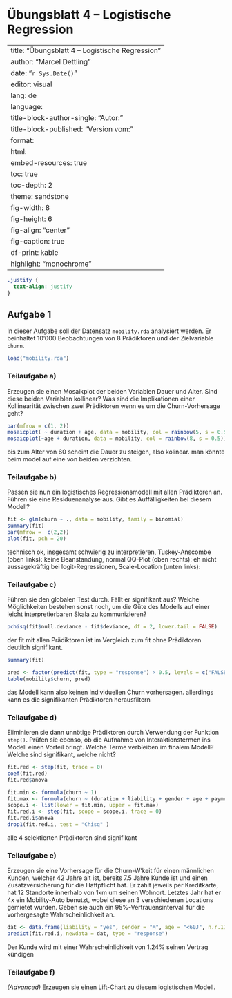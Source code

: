 # Übungsblatt 4 – Logistische Regression {.unnumbered}

---
title:  "Übungsblatt 4 – Logistische Regression "
author: "Marcel Dettling"
date:   "`r Sys.Date()`"
editor: visual
lang: de
language: 
  title-block-author-single: "Autor:"
  title-block-published: "Version vom:"
format:
  html:
    embed-resources: true
    toc: true
    toc-depth: 2
    theme: sandstone
    fig-width: 8
    fig-height: 6
    fig-align: "center"
    fig-caption: true
    df-print: kable
    highlight: "monochrome"
---

```css
.justify {
  text-align: justify
}
```

## Aufgabe 1 {.justify}

In dieser Aufgabe soll der Datensatz `mobility.rda` analysiert werden. Er beinhaltet 10'000 Beobachtungen von 8 Prädiktoren und der Zielvariable `churn`.

```r
load("mobility.rda")
```

### Teilaufgabe a)

Erzeugen sie einen Mosaikplot der beiden Variablen Dauer und Alter. Sind diese beiden Variablen kollinear? Was sind die Implikationen einer Kollinearität zwischen zwei Prädiktoren wenn es um die Churn-Vorhersage geht?

```r
par(mfrow = c(1, 2))
mosaicplot( ~ duration + age, data = mobility, col = rainbow(5, s = 0.5))
mosaicplot(~age + duration, data = mobility, col = rainbow(8, s = 0.5))
```
[bis zum Alter von 60 scheint die Dauer zu steigen, also kolinear. man könnte beim model auf eine von beiden verzichten.]{style="color=#0000B8, font-weight=bold"}

### Teilaufgabe b)

Passen sie nun ein logistisches Regressionsmodell mit allen Prädiktoren an. Führen sie eine Residuenanalyse aus. Gibt es Auffälligkeiten bei diesem Modell?
```r
fit <- glm(churn ~ ., data = mobility, family = binomial)
summary(fit)
par(mfrow =  c(2,2))
plot(fit, pch = 20)
```
[technisch ok, insgesamt schwierig zu interpretieren, Tuskey-Anscombe (oben links): keine Beanstandung,]{style="color:#0000B8, font-weight:bold"} [normal QQ-Plot (oben rechts): eh nicht aussagekräftig bei logit-Regressionen,]{style="color:#0000B8, font-weight:bold"} [Scale-Location (unten links): ]{style="color:#0000B8, font-weight:bold"}

### Teilaufgabe c)

Führen sie den globalen Test durch. Fällt er signifikant aus? Welche Möglichkeiten bestehen sonst noch, um die Güte des Modells auf einer leicht interpretierbaren Skala zu kommunizieren?

```r
pchisq(fit$null.deviance - fit$deviance, df = 2, lower.tail = FALSE)
```
[der fit mit allen Prädiktoren ist im Vergleich zum fit ohne Prädiktoren deutlich signifikant.]{style="color:#0000B8, font-weight:bold"}

```r
summary(fit)
```
```r
pred <- factor(predict(fit, type = "response") > 0.5, levels = c("FALSE", "TRUE"))
table(mobility$churn, pred)
```

[das Modell kann also keinen individuellen Churn vorhersagen. allerdings kann es die signifikanten Prädiktoren herausfiltern]{style="color:#0000B8, font-weight:bold"}

### Teilaufgabe d)

Eliminieren sie dann unnötige Prädiktoren durch Verwendung der Funktion `step()`. Prüfen sie ebenso, ob die Aufnahme von Interaktionstermen ins Modell einen Vorteil bringt. Welche Terme verbleiben im finalem Modell? Welche sind signifikant, welche nicht?

```r
fit.red <- step(fit, trace = 0)
coef(fit.red)
fit.red$anova
```
```r
fit.min <- formula(churn ~ 1)
fit.max <- formula(churn ~ (duration + liability + gender + age + payment + n.loc.1k + n.r.11 + n.loc.u)^2 )
scope.i <- list(lower = fit.min, upper = fit.max)
fit.red.i <- step(fit, scope = scope.i, trace = 0)
fit.red.i$anova
drop1(fit.red.i, test = "Chisq" )
```
[alle 4 selektierten Prädiktoren sind signifikant]{style="colour:#0000B8, font-weight:bold"}

### Teilaufgabe e)

Erzeugen sie eine Vorhersage für die Churn-W'keit für einen männlichen Kunden, welcher 42 Jahre alt ist, bereits 7.5 Jahre Kunde ist und einen Zusatzversicherung für die Haftpflicht hat. Er zahlt jeweils per Kreditkarte, hat 12 Standorte innerhalb von 1km um seinen Wohnort. Letztes Jahr hat er 4x ein Mobility-Auto benutzt, wobei diese an 3 verschiedenen Locations gemietet wurden. Geben sie auch ein 95%-Vertrauensintervall für die vorhergesagte Wahrscheinlichkeit an.

```r
dat <- data.frame(liability = "yes", gender = "M", age = "<60J", n.r.11 = "3-5")
predict(fit.red.i, newdata = dat, type = "response")
```
[Der Kunde wird mit einer Wahrscheinlichkeit von 1.24% seinen Vertrag kündigen]{style="colour:#0000B8, font-weight:bold"}

### Teilaufgabe f)

*(Advanced)* Erzeugen sie einen Lift-Chart zu diesem logistischen Modell.
